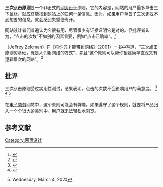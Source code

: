 '''三次点击原则'''是一个非正式的[[网页设计|网页设计]]原则。它的内容是，网站的用户最多单击三下鼠标，就应该能找到网站上的任何一条信息。因为，如果用户单击了三次还找不到想要的信息，就会感到失望便离开。

网站设计者们普遍认为它很有用，尽管很少有证据证明它是对的。但批评者认为，“点击的次数”不如别的因素重要，例如“点击正确率”。<ref>{{Cite web |url=http://www.uie.com/articles/three_click_rule/ |title=Testing the Three-Click Rule |accessdate=2020-07-21 |archive-date=2011-07-17 |archive-url=https://web.archive.org/web/20110717043907/http://www.uie.com/articles/three_click_rule/ |dead-url=no }}</ref> 

{{link-en|杰弗里·泽德曼|Jeffrey Zeldman}}（Jeffrey Zeldman）在《将你的才能带到网络》（2001）一书中写道，“三次点击原则的基础，就是人们用网络的方式”，并且“这个原则可以帮你搭建简单直观又有逻辑层次的网站”。<ref>{{Cite book|last=Zeldman|first=Jeffery|authorlink=Jeffrey Zeldman|title=Taking Your Talent to the Web: Making the Transition from Graphic Design to Web Design|url=https://archive.org/details/takingyourtalent0000zeld/page/448|publisher=New Riders|date=30 May 2001|pages=[https://archive.org/details/takingyourtalent0000zeld/page/448 448]|isbn=978-0-7357-1073-3}}</ref> 

== 批评 ==
三次点击原则受过实用性测试，结果表明，点击的次数不会影响用户的满意度。 <ref>{{Cite web |url=http://uxmyths.com/post/654026581/myth-all-pages-should-be-accessible-in-3-clicks |title=Myth #2: All pages should be accessible in 3 clicks |accessdate=2020-07-21 |archive-date=2020-07-21 |archive-url=https://web.archive.org/web/20200721073513/https://uxmyths.com/post/654026581/myth-all-pages-should-be-accessible-in-3-clicks |dead-url=no }}</ref> <ref name="CMSWire">{{Cite web|title=Web Optimization: The Myth of the 3 Click Rule|url=http://www.cmswire.com/cms/web-engagement/web-optimization-the-myth-of-the-3-click-rule-009018.php|accessdate=2012-08-21|publisher=[[CMSWire|CMSWire]]|archive-date=2012-09-11|archive-url=https://web.archive.org/web/20120911035123/http://www.cmswire.com/cms/web-engagement/web-optimization-the-myth-of-the-3-click-rule-009018.php|dead-url=no}}</ref> <ref>{{Cite web|title=Best Sites|url=https://bestsites.co.il/|accessdate=2020-07-21|archive-date=2020-09-24|archive-url=https://web.archive.org/web/20200924125638/https://bestsites.co.il/|dead-url=no}} Wednesday, March 4, 2020</ref> 

在[[电子商务|电子商务]]网站中，这个原则可能会有弊端。如果遵守了这个规则，就要将产品归入一个个很大的类别中，用户就无法轻松地浏览。

== 参考文献 ==
{{Reflist}}
[[Category:网页设计|Category:网页设计]]
